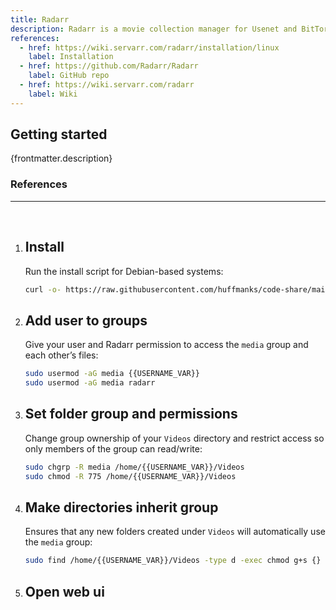 ```yaml
---
title: Radarr
description: Radarr is a movie collection manager for Usenet and BitTorrent users. It can monitor multiple RSS feeds for new movies and will interface with clients and indexers to grab, sort and rename them.
references:
  - href: https://wiki.servarr.com/radarr/installation/linux
    label: Installation
  - href: https://github.com/Radarr/Radarr
    label: GitHub repo
  - href: https://wiki.servarr.com/radarr
    label: Wiki
---
```



## Getting started

<p>{frontmatter.description}</p>

### References

<ReferenceLinks references={frontmatter.references} />

---

<br />
<Steps>

1.  ## Install

    Run the install script for Debian-based systems:

    ```sh
    curl -o- https://raw.githubusercontent.com/huffmanks/code-share/main/src/files/scripts/radarr.sh | sudo bash

    ```

2.  ## Add user to groups

    Give your user and Radarr permission to access the `media` group and each other’s files:

    ```sh
    sudo usermod -aG media {{USERNAME_VAR}}
    sudo usermod -aG media radarr
    ```

3.  ## Set folder group and permissions

    Change group ownership of your `Videos` directory and restrict access so only members of the group can read/write:

    ```sh
    sudo chgrp -R media /home/{{USERNAME_VAR}}/Videos
    sudo chmod -R 775 /home/{{USERNAME_VAR}}/Videos
    ```

4.  ## Make directories inherit group

    Ensures that any new folders created under `Videos` will automatically use the `media` group:

    ```sh
    sudo find /home/{{USERNAME_VAR}}/Videos -type d -exec chmod g+s {} +
    ```

5.  ## Open web ui

    <OpenWebUI port="7878" />

</Steps>
